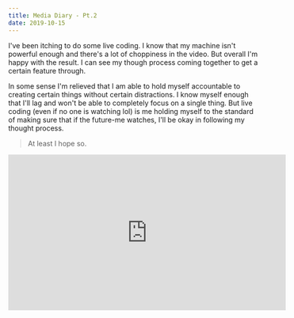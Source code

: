 ```yaml
---
title: Media Diary - Pt.2
date: 2019-10-15
---
```


I've been itching to do some live coding. I know that my machine isn't powerful enough and there's a
lot of choppiness in the video. But overall I'm happy with the result. I can see my though process
coming together to get a certain feature through.

In some sense I'm relieved that I am able to hold myself accountable to creating certain things without
certain distractions. I know myself enough that I'll lag and won't be able to completely focus
on a single thing. But live coding (even if no one is watching lol) is me holding myself to the
standard of making sure that if the future-me watches, I'll be okay in following my thought process.

> At least I hope so.

<iframe
  width="560"
  height="315"
  src="https://www.youtube.com/embed/tsqzegqDeR0"
  frameborder="0"
  allow="accelerometer; autoplay; encrypted-media; gyroscope; picture-in-picture"
  allowfullscreen
></iframe>
